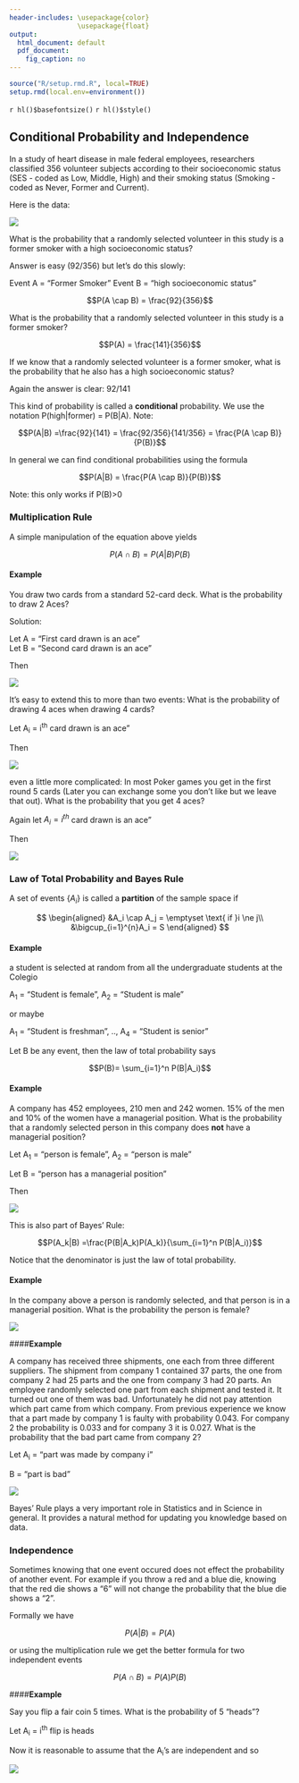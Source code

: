```yaml
---
header-includes: \usepackage{color}
                 \usepackage{float}
output:
  html_document: default
  pdf_document:
    fig_caption: no
---
```


```r
source("R/setup.rmd.R", local=TRUE)
setup.rmd(local.env=environment())
```
`r hl()$basefontsize()`
`r hl()$style()`

## Conditional Probability and Independence

In a study of heart disease in male federal employees, researchers classified 356 volunteer subjects according to their socioeconomic status (SES - coded as Low, Middle, High) and their smoking status (Smoking - coded as Never, Former and Current). 

Here is the data:

![](graphs/prob21.png)

What is the probability that a randomly selected volunteer in this study is a former smoker with a high socioeconomic status?

Answer is easy (92/356) but let's do this slowly:

Event A = "Former Smoker"
Event B = "high socioeconomic status"

$$P(A \cap B) = \frac{92}{356}$$

What is the probability that a randomly selected volunteer in this study is a former smoker?

$$P(A) = \frac{141}{356}$$

If we know that a randomly selected volunteer is a former smoker, what is the probability that he also has a high socioeconomic status?

Again the answer is clear: 92/141

This kind of probability is called a **conditional** probability. We use the notation P(high|former) = P(B|A). Note:

$$P(A|B) =\frac{92}{141} = \frac{92/356}{141/356} = \frac{P(A \cap B)}{P(B)}$$ 


In general we can find conditional probabilities using the formula

$$P(A|B) = \frac{P(A \cap B)}{P(B)}$$ 


Note: this only works if P(B)>0

### Multiplication Rule

A simple manipulation of the equation above yields

$$P(A \cap B) = P(A|B)P(B)$$

#### **Example**

You draw  two cards from a standard 52-card deck. What is the probability to draw 2 Aces?

Solution:

Let A = "First card drawn is an ace"  
Let B = "Second card drawn is an ace"

Then

![](graphs/prob27.png)

It's easy to extend this to more than two events: What is the probability of drawing 4 aces when drawing 4 cards?

Let A~i~ = i^th^ card drawn is an ace"

Then

![](graphs/prob28.png)

even a little more complicated: In most Poker games you get in the first round 5 cards (Later you can exchange some you don't like but we leave that out). What is the probability that you get 4 aces?

Again let $A_i = i^{th}$ card drawn is an ace"

Then

![](graphs/prob29.png)

### Law of Total Probability and Bayes Rule

A set of events $\{A_i\}$ is called a **partition** of the sample space if

$$
\begin{aligned}
&A_i \cap A_j    = \emptyset \text{ if }i \ne j\\
&\bigcup_{i=1}^{n}A_i    = S
\end{aligned}
$$

#### **Example** 

a student is selected at random from all the undergraduate students at the Colegio

A~1~ = "Student is female",  A~2~ = "Student is male"

or maybe

A~1~ = "Student is freshman",  .., A~4~ = "Student is senior"

Let B be any event, then the law of total probability says

$$P(B)= \sum_{i=1}^n P(B|A_i)$$


#### **Example** 

A company has 452 employees, 210 men and 242 women. 15% of the men and 10% of the women have a managerial position. What is the probability that a randomly selected person in this company does **not** have a managerial position?


Let A~1~ = "person is female",  A<sub>2</sub> = "person is male"

Let B = "person has a managerial position"

Then

![](graphs/prob212.png)

This is also part of Bayes' Rule:

$$P(A_k|B) =\frac{P(B|A_k)P(A_k)}{\sum_{i=1}^n P(B|A_i)}$$


Notice that the denominator is just the law of total probability.


#### **Example** 

In the company above a person is randomly selected, and that person is in a managerial position. What is the probability the person is female?

![](graphs/prob215.png)

####**Example**

A company has received three shipments, one each from three different suppliers. The shipment from company 1 contained 37 parts, the one from company 2 had 25 parts and the one from company 3 had 20 parts. An employee randomly selected one part from each shipment and tested it. It turned out one of them was bad. Unfortunately he did not pay attention which part came from which company. From previous experience we know that a part made by company 1 is faulty with probability 0.043. For company 2 the probability is 0.033 and for company 3 it is 0.027.  What is the probability that the bad part came from company 2?

 Let A~i~ = "part was made by company i"

B = "part is bad"

![](graphs/prob220.png)

Bayes' Rule plays a very important role in Statistics and in Science in general. It provides a natural method for updating you knowledge based on data. 

### Independence

Sometimes knowing that one event occured does not effect the probability of another event. For example if you throw a red and a blue die, knowing that the red die shows a "6" will not change the probability that the blue die shows a "2".

Formally we have 

$$P(A | B) =P(A)$$


or using the multiplication rule we get the better formula for two independent events

$$P(A \cap B) =P(A)P(B)$$

####**Example** 

Say you flip a fair coin 5 times. What is the probability of 5 "heads"?

Let A~i~ = i^th^ flip is heads

Now it is reasonable to assume that the A~i~'s are independent and so

![](graphs/prob219.png)
